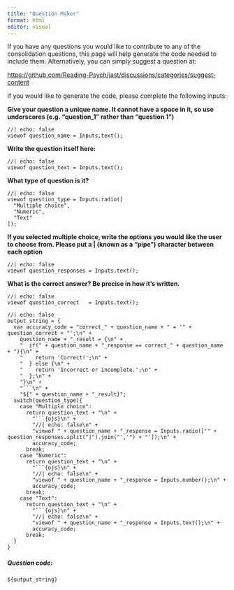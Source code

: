 ```yaml
---
title: "Question Maker"
format: html
editor: visual
---
```


If you have any questions you would like to contribute to any of the consolidation questions, this page will help generate the code needed to include them. Alternatively, you can simply suggest a question at:

<https://github.com/Reading-Psych/jast/discussions/categories/suggest-content>

If you would like to generate the code, please complete the following inputs:

**Give your question a unique name. It cannot have a space in it, so use underscores (e.g. "question_1" rather than "question 1")**
```ojs
//| echo: false
viewof question_name = Inputs.text();
```

**Write the question itself here:**
```ojs
//| echo: false
viewof question_text = Inputs.text();
```

**What type of question is it?**
```ojs
//| echo: false
viewof question_type = Inputs.radio([
  "Multiple choice", 
  "Numeric",
  "Text"
]);
```

**If you selected multiple choice, write the options you would like the user to choose from. Please put a | (known as a "pipe") character between each option**
```ojs
//| echo: false
viewof question_responses = Inputs.text();
```

**What is the correct answer? Be precise in how it's written.**
```ojs
//| echo: false
viewof question_correct   = Inputs.text();
```

```ojs
//| echo: false
output_string = {
  var accuracy_code = "correct_" + question_name + " = '" + question_correct + "';\n" +
    question_name + "_result = {\n" +
    "  if(" + question_name + "_response == correct_" + question_name + "){\n" +
    "    return 'Correct!';\n" +
    "  } else {\n" +
    "    return 'Incorrect or incomplete.';\n" +
    "  };\n" +
    "}\n" +
    "```\n" +
    "${" + question_name + "_result}";
  switch(question_type){
    case "Multiple choice":
      return question_text + "\n" +
        "```{ojs}\n" +
        "//| echo: false\n" +
        "viewof " + question_name + "_response = Inputs.radio(['" + question_responses.split("|").join("','") + "']);\n" +
        accuracy_code;
      break;
    case "Numeric":
      return question_text + "\n" +
        "```{ojs}\n" +
        "//| echo: false\n" +
        "viewof " + question_name + "_response = Inputs.number();\n" +
        accuracy_code;
      break;
    case "Text":
      return question_text + "\n" +
        "```{ojs}\n" +
        "//| echo: false\n" +
        "viewof " + question_name + "_response = Inputs.text();\n" +
        accuracy_code;
      break;
  }  
}

```

##### Question code:
<code class='javascript'>${output_string}</code>
